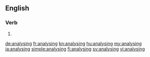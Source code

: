 ==English==

===Verb===
{{head|en|present participle}}

# {{present participle of|analyse|lang=en|nocat=1}}

[[de:analysing]]
[[fr:analysing]]
[[kn:analysing]]
[[hu:analysing]]
[[my:analysing]]
[[ja:analysing]]
[[simple:analysing]]
[[fi:analysing]]
[[sv:analysing]]
[[vi:analysing]]